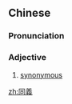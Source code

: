 {{also|同义}}
==Chinese==
{{zh-forms|s=同义}}

===Pronunciation===
{{zh-pron
|m=tóngyì
|c=tung4 ji6
|ma=y
|cat=a
}}

===Adjective===
{{zh-adj}}

# [[synonymous]]

[[zh:同義]]
